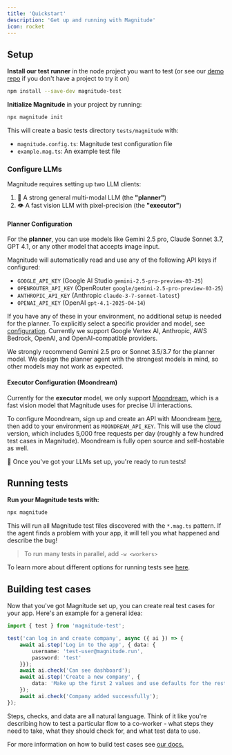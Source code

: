 ```yaml
---
title: 'Quickstart'
description: 'Get up and running with Magnitude'
icon: rocket
---
```


## Setup


**Install our test runner** in the node project you want to test (or see our [demo repo](https://github.com/magnitudedev/magnitude-demo-repo) if you don't have a project to try it on)
```sh
npm install --save-dev magnitude-test
```

**Initialize Magnitude** in your project by running:
```sh
npx magnitude init
```
This will create a basic tests directory `tests/magnitude` with:
- `magnitude.config.ts`: Magnitude test configuration file
- `example.mag.ts`: An example test file

### Configure LLMs

Magnitude requires setting up two LLM clients:
1. 🧠 A strong general multi-modal LLM (the **"planner"**)
2. 👁️ A fast vision LLM with pixel-precision (the **"executor"**)

#### Planner Configuration

For the **planner**, you can use models like Gemini 2.5 pro, Claude Sonnet 3.7, GPT 4.1, or any other model that accepts image input.

Magnitude will automatically read and use any of the following API keys if configured:
- `GOOGLE_API_KEY` (Google AI Studio `gemini-2.5-pro-preview-03-25`)
- `OPENROUTER_API_KEY` (OpenRouter `google/gemini-2.5-pro-preview-03-25`)
- `ANTHROPIC_API_KEY` (Anthropic `claude-3-7-sonnet-latest`)
- `OPENAI_API_KEY` (OpenAI `gpt-4.1-2025-04-14`)

If you have any of these in your environment, no additional setup is needed for the planner. To explicitly select a specific provider and model, see [configuration](https://docs.magnitude.run/reference/llm-configuration). Currently we support Google Vertex AI, Anthropic, AWS Bedrock, OpenAI, and OpenAI-compatible providers.

<Info> We strongly recommend Gemini 2.5 pro or Sonnet 3.5/3.7 for the planner model. We design the planner agent with the strongest models in mind, so other models may not work as expected.</Info>

#### Executor Configuration (Moondream)

Currently for the **executor** model, we only support [Moondream](https://moondream.ai/), which is a fast vision model that Magnitude uses for precise UI interactions.

To configure Moondream, sign up and create an API with Moondream [here](https://moondream.ai/c/cloud/api-keys), then add to your environment as `MOONDREAM_API_KEY`. This will use the cloud version, which includes 5,000 free requests per day (roughly a few hundred test cases in Magnitude). Moondream is fully open source and self-hostable as well.

🚀 Once you've got your LLMs set up, you're ready to run tests!


## Running tests

**Run your Magnitude tests with:**
```sh
npx magnitude
```

This will run all Magnitude test files discovered with the `*.mag.ts` pattern. If the agent finds a problem with your app, it will tell you what happened and describe the bug!

> To run many tests in parallel, add `-w <workers>`

To learn more about different options for running tests see [here](/core-concepts/running-tests).


## Building test cases

Now that you've got Magnitude set up, you can create real test cases for your app. Here's an example for a general idea:
```ts
import { test } from 'magnitude-test';

test('can log in and create company', async ({ ai }) => {
    await ai.step('Log in to the app', { data: {
        username: 'test-user@magnitude.run',
        password: 'test'
    }});
    await ai.check('Can see dashboard');
    await ai.step('Create a new company', {
        data: 'Make up the first 2 values and use defaults for the rest'
    });
    await ai.check('Company added successfully');
});
```

Steps, checks, and data are all natural language. Think of it like you're describing how to test a particular flow to a co-worker - what steps they need to take, what they should check for, and what test data to use.

For more information on how to build test cases see <a href="https://docs.magnitude.run/core-concepts/building-test-cases" target="_blank">our docs.</a>
